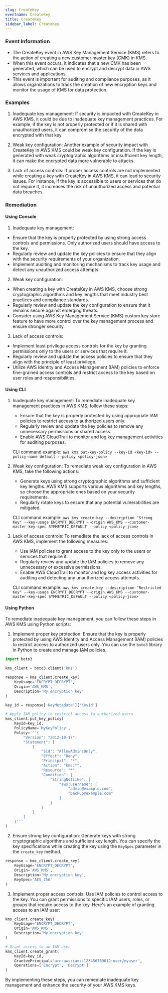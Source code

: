```yaml
--- 
slug: CreateKey
eventname: CreateKey
title: CreateKey
sidebar_label: CreateKey
---
```

                       
### Event Information

- The CreateKey event in AWS Key Management Service (KMS) refers to the action of creating a new customer master key (CMK) in KMS.
- When this event occurs, it indicates that a new CMK has been generated, which can be used to encrypt and decrypt data in AWS services and applications.
- This event is important for auditing and compliance purposes, as it allows organizations to track the creation of new encryption keys and monitor the usage of KMS for data protection.


### Examples

1. Inadequate key management: If security is impacted with CreateKey in AWS KMS, it could be due to inadequate key management practices. For example, if the key is not properly protected or if it is shared with unauthorized users, it can compromise the security of the data encrypted with that key.

2. Weak key configuration: Another example of security impact with CreateKey in AWS KMS could be weak key configuration. If the key is generated with weak cryptographic algorithms or insufficient key length, it can make the encrypted data more vulnerable to attacks.

3. Lack of access controls: If proper access controls are not implemented while creating a key with CreateKey in AWS KMS, it can lead to security issues. For instance, if the key is accessible to users or services that do not require it, it increases the risk of unauthorized access and potential data breaches.

### Remediation

#### Using Console

1. Inadequate key management:
- Ensure that the key is properly protected by using strong access controls and permissions. Only authorized users should have access to the key.
- Regularly review and update the key policies to ensure that they align with the security requirements of your organization.
- Implement auditing and monitoring mechanisms to track key usage and detect any unauthorized access attempts.

2. Weak key configuration:
- When creating a key with CreateKey in AWS KMS, choose strong cryptographic algorithms and key lengths that meet industry best practices and compliance standards.
- Regularly review and update the key configuration to ensure that it remains secure against emerging threats.
- Consider using AWS Key Management Service (KMS) custom key store feature to have more control over the key management process and ensure stronger security.

3. Lack of access controls:
- Implement least privilege access controls for the key by granting permissions only to the users or services that require it.
- Regularly review and update the access policies to ensure that they align with the principle of least privilege.
- Utilize AWS Identity and Access Management (IAM) policies to enforce fine-grained access controls and restrict access to the key based on user roles and responsibilities.

#### Using CLI

1. Inadequate key management: To remediate inadequate key management practices in AWS KMS, follow these steps:
   - Ensure that the key is properly protected by using appropriate IAM policies to restrict access to authorized users only.
   - Regularly review and update the key policies to remove any unnecessary permissions or shared access.
   - Enable AWS CloudTrail to monitor and log key management activities for auditing purposes.

   CLI command example: `aws kms put-key-policy --key-id <key-id> --policy-name default --policy <policy-json>`

2. Weak key configuration: To remediate weak key configuration in AWS KMS, take the following actions:
   - Generate keys using strong cryptographic algorithms and sufficient key lengths. AWS KMS supports various algorithms and key lengths, so choose the appropriate ones based on your security requirements.
   - Regularly rotate keys to ensure that any potential vulnerabilities are mitigated.

   CLI command example: `aws kms create-key --description "Strong Key" --key-usage ENCRYPT_DECRYPT --origin AWS_KMS --customer-master-key-spec SYMMETRIC_DEFAULT --policy <policy-json>`

3. Lack of access controls: To remediate the lack of access controls in AWS KMS, implement the following measures:
   - Use IAM policies to grant access to the key only to the users or services that require it.
   - Regularly review and update the IAM policies to remove any unnecessary or excessive permissions.
   - Enable AWS CloudTrail to monitor and log key access activities for auditing and detecting any unauthorized access attempts.

   CLI command example: `aws kms create-key --description "Restricted Key" --key-usage ENCRYPT_DECRYPT --origin AWS_KMS --customer-master-key-spec SYMMETRIC_DEFAULT --policy <policy-json>`

#### Using Python

To remediate inadequate key management, you can follow these steps in AWS KMS using Python scripts:

1. Implement proper key protection: Ensure that the key is properly protected by using AWS Identity and Access Management (IAM) policies to restrict access to authorized users only. You can use the `boto3` library in Python to create and manage IAM policies.

```python
import boto3

kms_client = boto3.client('kms')

response = kms_client.create_key(
    KeyUsage='ENCRYPT_DECRYPT',
    Origin='AWS_KMS',
    Description='My encryption key'
)

key_id = response['KeyMetadata']['KeyId']

# Apply IAM policy to restrict access to authorized users
kms_client.put_key_policy(
    KeyId=key_id,
    PolicyName='MyKeyPolicy',
    Policy='''{
        "Version": "2012-10-17",
        "Statement": [
            {
                "Sid": "AllowAdminsOnly",
                "Effect": "Deny",
                "Principal": "*",
                "Action": "kms:*",
                "Resource": "*",
                "Condition": {
                    "StringNotLike": {
                        "aws:username": [
                            "admin@example.com",
                            "backup@example.com"
                        ]
                    }
                }
            }
        ]
    }'''
)
```

2. Ensure strong key configuration: Generate keys with strong cryptographic algorithms and sufficient key length. You can specify the key specifications while creating the key using the `KeySpec` parameter in the `create_key` method.

```python
response = kms_client.create_key(
    KeyUsage='ENCRYPT_DECRYPT',
    Origin='AWS_KMS',
    Description='My encryption key',
    KeySpec='AES_256'
)
```

3. Implement proper access controls: Use IAM policies to control access to the key. You can grant permissions to specific IAM users, roles, or groups that require access to the key. Here's an example of granting access to an IAM user:

```python
kms_client.create_key(
    KeyUsage='ENCRYPT_DECRYPT',
    Origin='AWS_KMS',
    Description='My encryption key'
)

# Grant access to an IAM user
kms_client.create_grant(
    KeyId=key_id,
    GranteePrincipal='arn:aws:iam::123456789012:user/myuser',
    Operations=['Encrypt', 'Decrypt']
)
```

By implementing these steps, you can remediate inadequate key management and enhance the security of your AWS KMS keys.


 